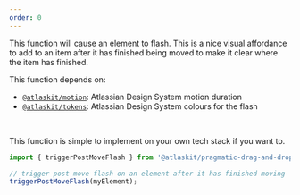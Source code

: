 ```yaml
---
order: 0
---
```



This function will cause an element to flash. This is a nice visual affordance to add to an item
after it has finished being moved to make it clear where the item has finished.

<SectionMessage>

This function depends on:

- [`@atlaskit/motion`](/components/tokens): Atlassian Design System motion duration
- [`@atlaskit/tokens`](/components/motion): Atlassian Design System colours for the flash

<br />

This function is simple to implement on your own tech stack if you want to.

</SectionMessage>

```ts
import { triggerPostMoveFlash } from '@atlaskit/pragmatic-drag-and-drop/flourish';

// trigger post move flash on an element after it has finished moving
triggerPostMoveFlash(myElement);
```

<Example Component={BasicFlashExample} />
